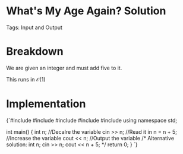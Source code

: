 


<Sidebar moduleId={moduleId} /> 

# What's My Age Again? Solution

Tags: Input and Output

# Breakdown

We are given an integer and must add five to it. 

This runs in $\mathcal{O}(1)$

# Implementation

<div style={{ transform: 'translateX(150px)' }}>
  <SyntaxHighlighter language="cpp" style={okaidia}>
{`#include <cmath>
#include <cstdio>
#include <vector>
#include <iostream>
#include <algorithm>
using namespace std;


int main() {
    int n; //Decalre the variable
    cin >> n; //Read it in
    n = n + 5; //Increase the variable
    cout << n; //Output the variable
    /*
        Alternative solution: 
        int n; 
        cin >> n; 
        cout << n + 5; 
    */
    return 0;
}
`}
  </SyntaxHighlighter>
</div>
